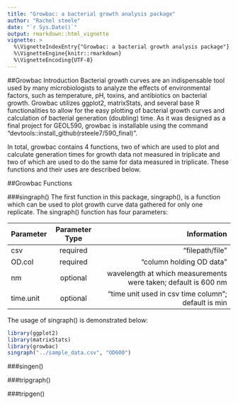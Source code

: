 ```yaml
---
title: "Growbac: a bacterial growth analysis package"
author: "Rachel steele"
date: "`r Sys.Date()`"
output: rmarkdown::html_vignette
vignette: >
  %\VignetteIndexEntry{"Growbac: a bacterial growth analysis package"}
  %\VignetteEngine{knitr::rmarkdown}
  %\VignetteEncoding{UTF-8}
---
```


##Growbac Introduction
Bacterial growth curves are an indispensable tool used by many microbiologists to analyze the effects of environmental factors, such as temperature, pH, toxins, and antibiotics on bacterial growth. Growbac utilizes ggplot2, matrixStats, and several base R functionalities to allow for the easy plotting of bacterial growth curves and calculation of bacterial generation (doubling) time. As it was designed as a final project for GEOL590, growbac is installable using the command "devtools::install_github(rsteele7/590_final)". 

In total, growbac contains 4 functions, two of which are used to plot and calculate generation times for growth data not measured in triplicate and two of which are used to do the same for data measured in triplicate. These functions and their uses are described below.

##Growbac Functions

###singraph()
The first function in this package, singraph(), is a function which can be used to plot growth curve data gathered for only one replicate. The singraph() function has four parameters:

| Parameter   |  Parameter Type     | Information                                                    |
| ------------|:-------------------:| --------------------------------------------------------------:|
| csv         |  required           | "filepath/file"                                                |
| OD.col      |  required           | "column holding OD data"                                       |
| nm          |  optional           | wavelength at which measurements were taken; default is 600 nm |
| time.unit   |  optional           | "time unit used in csv time column"; default is min            |


The usage of singraph() is demonstrated below:

```r
library(ggplot2)
library(matrixStats)
library(growbac)
singraph("../sample_data.csv", "OD600")

```


###singen()


###tripgraph()


###tripgen()



